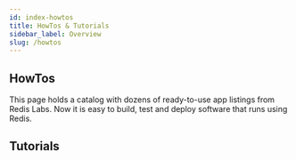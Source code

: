 ```yaml
---
id: index-howtos
title: HowTos & Tutorials
sidebar_label: Overview 
slug: /howtos
---
```




## HowTos

This page holds a catalog with dozens of ready-to-use app listings from Redis Labs. Now it is easy to build, test and  deploy software that runs using Redis.


<div class="row">

 <div class="col">
     <RedisCard 
        title="Rate Limiting" 
        imgPath="ratelimiting.png"
        description="How to build a Rate Limter using Redis" 
        preview="ratelimiting.png"
        page="/howtos/ratelimiting/"
        />
</div>


 <div class="col">
    <RedisCard 
        title="Shopping Cart" 
        description="Implementing a Shopping Cart using NodeJS & RedisJSON" 
        page="/howtos/shoppingcart/"
        />
 </div>


 <div class="col">
    <RedisCard 
        title="Movies Database using RediSearch" 
        description="How to search and list Movies database using RediSearch" 
        page="/howtos/moviesdatabase/getting-started"
        />
 </div>
</div>

<div class="row">

 <div class="col">
    <RedisCard 
        title="Leaderboard" 
        description="Building a Real-Time Leaderboard using Redis" 
        page="/howtos/leaderboard"
        />
 </div>


 <div class="col">
    <RedisCard
        title="Fraud Detection"
        description="Building Fraud Detection using Redis"
        page="/howtos/frauddetection"
        />
 </div>


 <div class="col">
    <RedisCard
        title="Caching"
        description="How to cache REST API responses Using Redis & NodeJS"
        page="/howtos/caching"
        />
 </div>
</div>

<div class="row">

 <div class="col">
    <RedisCard
        title="Chat Application"
        description="Building a Chat application using Redis"
        page="/howtos/chatapp"
        />
 </div>


 <div class="col">
    <RedisCard
        title="Analytics Dashboard app"
        description="How to build an Analytics dashboard app using Redis"
        page="/howtos/analytics"
        />
 </div>

 <div class="col">
    <RedisCard
        title="Redis Popup Store"
        description="How to build a Popup Store using RedisGears and RedisTimeSeries"
        page="/howtos/popupstore"
        />
 </div>
</div>

<div class="row">

 <div class="col">
    <RedisCard
        title="Hackernews Clone"
        description="Building a Hackernews Clone using RedisJSON and RediSearch"
        page="/howtos/hackernews"
        />
 </div>


 <div class="col">
    <RedisCard
        title="Pipeline for Natural Language Processing using RedisGears"
        description="How to build a pipeline for  Natural Language Processing using RedisGears"
        page="/howtos/nlp"
        />
 </div>

 <div class="col">
    <RedisCard
        title="Movies database using RedisGraph"
        description="How to build Movies database using RedisGraph & NodeJS"
        page="/howtos/redisgraphmovies"
        />
 </div>
</div>

## Tutorials

<div class="row">

 <div class="col">
    <RedisCard
        title="Redisearch Tutorial"
        description="Getting Started with Redisearch"
        page="/howtos/redisearch"
        />
 </div>


 <div class="col">
    <RedisCard
        title="RedisJSON Tutorial"
        description="Getting Started with RedisJSON"
        page="/howtos/redisjson"
        />
 </div>


<div class="col">
    <RedisCard
        title="RedisTimeSeries Tutorial"
        description="Getting Started with RedisTimeSeries"
        page="/howtos/redistimeseries"
        />
 </div>
</div>

<div class="row">

 <div class="col">
    <RedisCard
        title="RedisGraph Tutorial"
        description="Getting Started with RedisGraph"
        page="/howtos/redisgraph"
        />
 </div>


 <div class="col">
    <RedisCard
        title="RedisBloom"
        description="Getting Started with RedisBloom"
        page="/howtos/redisbloom"
        />
 </div>


<div class="col">
    <RedisCard
        title="RedisGears"
        description="Getting Started with RedisGears"
        page="/howtos/redisgears"
        />
 </div>

</div>
<div class="row">

 <div class="col">
    <RedisCard
        title="Python based application on Heroku using Redis"
        description="How to build Python based Rate Limiting application on Heroku using Redis"
        page="/howtos/herokupython"
        />
 </div>


 <div class="col">
    <RedisCard
        title="NodeJS based application on Heroku using Redis"
        description="How to build NodeJS based Rate Limiting application on Heroku using Redis"
        page="/howtos/herokunodejs"
        />
 </div>


<div class="col">
    <RedisCard
        title="Java based application on Heroku using Redis"
        description="How to build Java based application on Heroku using Redis"
        page="/howtos/herokujava"
        />
 </div>
</div>


